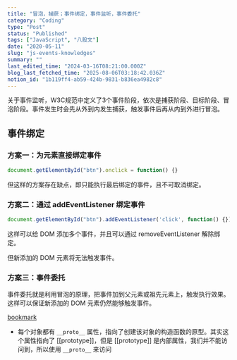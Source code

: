 ```yaml
---
title: "冒泡，捕获；事件绑定，事件监听，事件委托"
category: "Coding"
type: "Post"
status: "Published"
tags: ["JavaScript", "八股文"]
date: "2020-05-11"
slug: "js-events-knowledges"
summary: ""
last_edited_time: "2024-03-16T08:21:00.000Z"
blog_last_fetched_time: "2025-08-06T03:18:42.036Z"
notion_id: "1b119ff4-ab59-424b-9831-b836ea4982c8"
---
```



关于事件监听，W3C规范中定义了3个事件阶段，依次是捕获阶段、目标阶段、冒泡阶段。事件发生时会先从外到内发生捕获，触发事件后再从内到外进行冒泡。


## 事件绑定


### 方案一：为元素直接绑定事件


```javascript
document.getElementById("btn").onclick = function() {}
```


但这样的方案存在缺点，即只能执行最后绑定的事件，且不可取消绑定。


### 方案二：通过 addEventListener 绑定事件


```javascript
document.getElementById("btn").addEventListener('click', function() {})
```


这样可以给 DOM 添加多个事件，并且可以通过 removeEventListener 解除绑定。


但新添加的 DOM 元素将无法触发事件。


### 方案三：事件委托


事件委托就是利用冒泡的原理，把事件加到父元素或祖先元素上，触发执行效果。这样可以保证新添加的 DOM 元素仍然能够触发事件。


[bookmark](http://blog.xieliqun.com/2016/08/12/event-delegate/)

- 每个对象都有 `__proto__` 属性，指向了创建该对象的构造函数的原型。其实这个属性指向了 [[prototype]]，但是 [[prototype]] 是内部属性，我们并不能访问到，所以使用 `__proto__` 来访问
